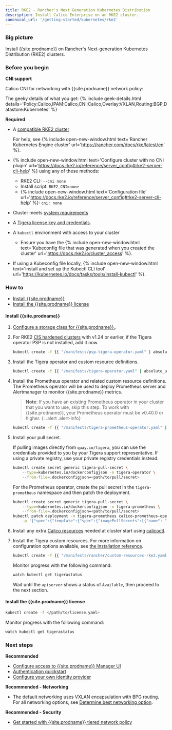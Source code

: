 ```yaml
---
title: RKE2 - Rancher's Next Generation Kubernetes Distribution
description: Install Calico Enterprise on an RKE2 cluster.
canonical_url: '/getting-started/kubernetes/rke2'
---
```


### Big picture

Install {{site.prodname}} on Rancher's Next-generation Kubernetes Distribution (RKE2) clusters.

### Before you begin

**CNI support**

Calico CNI for networking with {{site.prodname}} network policy:

The geeky details of what you get:
{% include geek-details.html details='Policy:Calico,IPAM:Calico,CNI:Calico,Overlay:VXLAN,Routing:BGP,Datastore:Kubernetes' %}

**Required**

- A [compatible RKE2 cluster]({{site.baseulr}}/getting-started/compatibility#rke2)
  
  For help, see {% include open-new-window.html text='Rancher Kubernetes Engine cluster' url='https://rancher.com/docs/rke/latest/en' %}.

- {% include open-new-window.html text='Configure cluster with no CNI plugin' url='https://docs.rke2.io/reference/server_config#rke2-server-cli-help' %} using any of these methods:
  - RKE2 CLI: `--cni none`
  - Install script: `RKE2_CNI=none`
  - {% include open-new-window.html text='Configuration file' url='https://docs.rke2.io/reference/server_config#rke2-server-cli-help' %}: `cni: none`

- Cluster meets [system requirements]({{site.baseurl}}/getting-started/kubernetes/requirements)

- A [Tigera license key and credentials]({{site.baseurl}}/getting-started/calico-enterprise).

- A `kubectl` environment with access to your cluster
  - Ensure you have the {% include open-new-window.html text='Kubeconfig file that was generated when you created the cluster' url='https://docs.rke2.io/cluster_access' %}.

- If using a Kubeconfig file locally, {% include open-new-window.html text='install and set up the Kubectl CLI tool' url='https://kubernetes.io/docs/tasks/tools/install-kubectl' %}.

### How to

- [Install {{site.prodname}}](#install-calico-enterprise)
- [Install the {{site.prodname}} license](#install-the-calico-enterprise-license)

#### Install {{site.prodname}}

1. [Configure a storage class for {{site.prodname}}.]({{site.baseurl}}/getting-started/create-storage).

1. For RKE2 [CIS hardened clusters](https://docs.rke2.io/security/hardening_guide) with v1.24 or earlier, if the Tigera operator PSP is not installed, add it now.

   ```bash
   kubectl create -f {{ "/manifests/psp-tigera-operator.yaml" | absolute_url }}
   ```

1. Install the Tigera operator and custom resource definitions.

   ```bash
   kubectl create -f {{ "/manifests/tigera-operator.yaml" | absolute_url }}
   ```

1. Install the Prometheus operator and related custom resource definitions. The Prometheus operator will be used to deploy Prometheus server and Alertmanager to monitor {{site.prodname}} metrics.

   > **Note**: If you have an existing Prometheus operator in your cluster that you want to use, skip this step. To work with {{site.prodname}}, your Prometheus operator must be v0.40.0 or higher.
   {: .alert .alert-info}

   ```bash
   kubectl create -f {{ "/manifests/tigera-prometheus-operator.yaml" | absolute_url }}
   ```

1. Install your pull secret.

   If pulling images directly from `quay.io/tigera`, you can use the credentials provided to you by your Tigera support representative. If using a private registry, use your private registry credentials instead.

   ```bash
   kubectl create secret generic tigera-pull-secret \
       --type=kubernetes.io/dockerconfigjson -n tigera-operator \
       --from-file=.dockerconfigjson=<path/to/pull/secret>
   ```

   For the Prometheus operator, create the pull secret in the `tigera-prometheus` namespace and then patch the deployment.

   ```bash
   kubectl create secret generic tigera-pull-secret \
       --type=kubernetes.io/dockerconfigjson -n tigera-prometheus \
       --from-file=.dockerconfigjson=<path/to/pull/secret>
   kubectl patch deployment -n tigera-prometheus calico-prometheus-operator \
       -p '{"spec":{"template":{"spec":{"imagePullSecrets":[{"name": "tigera-pull-secret"}]}}}}'
   ```

1. Install any extra [Calico resources]({{site.baseurl}}/reference/resources) needed at cluster start using [calicoctl]({{site.baseurl}}/reference/calicoctl/overview).

1. Install the Tigera custom resources. For more information on configuration options available, see [the installation reference]({{site.baseurl}}/reference/installation/api).

   ```bash
   kubectl create -f {{ "/manifests/rancher/custom-resources-rke2.yaml" | absolute_url }}
   ```

   Monitor progress with the following command:

   ```bash
   watch kubectl get tigerastatus
   ```

   Wait until the `apiserver` shows a status of `Available`, then proceed to the next section.

#### Install the {{site.prodname}} license

```bash
kubectl create -f </path/to/license.yaml>
```

Monitor progress with the following command:

```bash
watch kubectl get tigerastatus
```

### Next steps

**Recommended**

- [Configure access to {{site.prodname}} Manager UI]({{site.baseurl}}/getting-started/cnx/access-the-manager)
- [Authentication quickstart]({{site.baseurl}}/getting-started/cnx/authentication-quickstart)
- [Configure your own identity provider]({{site.baseurl}}/getting-started/cnx/configure-identity-provider)

**Recommended - Networking**

- The default networking uses VXLAN encapsulation with BPG routing. For all networking options, see [Determine best networking option]({{site.baseurl}}/networking/determine-best-networking).

**Recommended - Security**

- [Get started with {{site.prodname}} tiered network policy]({{site.baseurl}}/security/tiered-policy)
